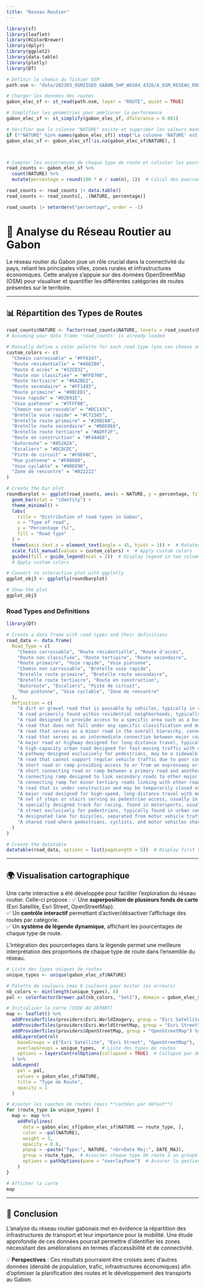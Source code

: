 ```yaml
---
title: "Reseau Routier"
---
```


```r
library(sf)
library(leaflet)
library(RColorBrewer)
library(dplyr)
library(ggplot2)
library(data.table)
library(plotly)
library(DT)

```

```r
# Définir le chemin du fichier OSM
path.osm <- "data/202303_OSM2IGEO_GABON_SHP_WGS84_4326/A_OSM_RESEAU_ROUTIER/"

# Charger les données des routes
gabon_elec_sf <- st_read(path.osm, layer = "ROUTE", quiet = TRUE)

# Simplifier les géométries pour améliorer la performance
gabon_elec_sf <- st_simplify(gabon_elec_sf, dTolerance = 0.001)

# Vérifier que la colonne "NATURE" existe et supprimer les valeurs manquantes
if (!"NATURE" %in% names(gabon_elec_sf)) stop("La colonne 'NATURE' est absente du fichier shapefile.")
gabon_elec_sf <- gabon_elec_sf[!is.na(gabon_elec_sf$NATURE), ]



# Compter les occurrences de chaque type de route et calculer les pourcentages
road_counts <- gabon_elec_sf %>%
  count(NATURE) %>%
  mutate(percentage = round(100 * n / sum(n), 1))  # Calcul des pourcentages

road_counts <- road_counts |> data.table()
road_counts <- road_counts[, .(NATURE, percentage)]

road_counts |> setorderv("percentage", order = -1)
```

# 🚗 Analyse du Réseau Routier au Gabon

Le réseau routier du Gabon joue un rôle crucial dans la connectivité du pays, reliant les principales villes, zones rurales et infrastructures économiques. Cette analyse s'appuie sur des données OpenStreetMap (OSM) pour visualiser et quantifier les différentes catégories de routes présentes sur le territoire.

------------------------------------------------------------------------

## 📊 Répartition des Types de Routes

```r
road_counts$NATURE <- factor(road_counts$NATURE, levels = road_counts$NATURE[order(road_counts$percentage)])
# Assuming your data frame 'road_counts' is already loaded

# Manually define a color palette for each road type (you can choose any colors you like)
custom_colors <- c(
  "Chemin carrossable" = "#FF6347", 
  "Route résidentielle" = "#4682B4", 
  "Route d accès" = "#32CD32", 
  "Route non classifiée" = "#FFD700", 
  "Route tertiaire" = "#8A2BE2", 
  "Route secondaire" = "#FF1493", 
  "Route primaire" = "#00CED1", 
  "Voie rapide" = "#D2691E", 
  "Voie piétonne" = "#7FFF00", 
  "Chemin non carrossable" = "#DC143C", 
  "Bretelle voie rapide" = "#C71585", 
  "Bretelle route primaire" = "#20B2AA", 
  "Bretelle route secondaire" = "#B0E0E6", 
  "Bretelle route tertiaire" = "#ADFF2F", 
  "Route en construction" = "#F4A460", 
  "Autoroute" = "#A52A2A", 
  "Escaliers" = "#DCDCDC", 
  "Piste de circuit" = "#F0E68C", 
  "Rue piétonne" = "#F08080", 
  "Voie cyclable" = "#90EE90", 
  "Zone de rencontre" = "#B22222"
)

# Create the bar plot
roundbarplot <- ggplot(road_counts, aes(x = NATURE, y = percentage, fill = NATURE)) + 
  geom_bar(stat = "identity") + 
  theme_minimal() + 
  labs(
    title = "Distribution of road types in Gabon",
    x = "Type of road",
    y = "Percentage (%)",
    fill = "Road type"
  ) + 
  theme(axis.text.x = element_text(angle = 45, hjust = 1)) +  # Rotates x-axis labels for better readability
  scale_fill_manual(values = custom_colors) +  # Apply custom colors
  guides(fill = guide_legend(ncol = 2))  # Display legend in two columns
  # Apply custom colors

# Convert to interactive plot with ggplotly
ggplot_obj3 <- ggplotly(roundbarplot)

# Show the plot
ggplot_obj3
```

### Road Types and Definitions

```r
library(DT)

# Create a data frame with road types and their definitions
road_data <- data.frame(
  Road_Type = c(
    "Chemin carrossable", "Route résidentielle", "Route d'accès", 
    "Route non classifiée", "Route tertiaire", "Route secondaire", 
    "Route primaire", "Voie rapide", "Voie piétonne", 
    "Chemin non carrossable", "Bretelle voie rapide", 
    "Bretelle route primaire", "Bretelle route secondaire", 
    "Bretelle route tertiaire", "Route en construction", 
    "Autoroute", "Escaliers", "Piste de circuit", 
    "Rue piétonne", "Voie cyclable", "Zone de rencontre"
  ),
  Definition = c(
    "A dirt or gravel road that is passable by vehicles, typically in rural or less developed areas.",
    "A road primarily found within residential neighborhoods, typically narrower and designed for low-speed traffic.",
    "A road designed to provide access to a specific area such as a business, residential development, or industrial facility.",
    "A road that does not fall under any specific classification and may be poorly maintained.",
    "A road that serves as a minor road in the overall hierarchy, connecting smaller towns or rural areas to main roads.",
    "A road that serves as an intermediate connection between major roads and local roads.",
    "A major road or highway designed for long-distance travel, typically connecting cities or regions.",
    "A high-capacity urban road designed for fast-moving traffic with controlled access.",
    "A pathway designed exclusively for pedestrians, may be a sidewalk or a separate pedestrian-only pathway.",
    "A road that cannot support regular vehicle traffic due to poor conditions or rough terrain.",
    "A short road or ramp providing access to or from an expressway or highway.",
    "A short connecting road or ramp between a primary road and another road type.",
    "A connecting ramp designed to link secondary roads to other major roads.",
    "A connecting ramp for minor tertiary roads linking with other roads.",
    "A road that is under construction and may be temporarily closed or hazardous.",
    "A major road designed for high-speed, long-distance travel with multiple lanes.",
    "A set of steps or stairs serving as pedestrian access, usually in urban settings.",
    "A specially designed track for racing, found in motorsports, usually for high-performance vehicles.",
    "A street exclusively for pedestrians, typically found in urban centers with shops and entertainment.",
    "A designated lane for bicycles, separated from motor vehicle traffic to ensure cyclist safety.",
    "A shared road where pedestrians, cyclists, and motor vehicles share the space in low-speed areas."
  )
)

# Create the datatable
datatable(road_data, options = list(pageLength = 5))  # Display first 5 rows per page
```

------------------------------------------------------------------------

## 🌍 Visualisation cartographique

Une carte interactive a été développée pour faciliter l'exploration du réseau routier. Celle-ci propose : ✅ Une **superposition de plusieurs fonds de carte** (Esri Satellite, Esri Street, OpenStreetMap).\
✅ Un **contrôle interactif** permettant d'activer/désactiver l'affichage des routes par catégorie.\
✅ Un **système de légende dynamique**, affichant les pourcentages de chaque type de route.

L'intégration des pourcentages dans la légende permet une meilleure interprétation des proportions de chaque type de route dans l'ensemble du réseau.

```r

# Liste des types uniques de routes
unique_types <- unique(gabon_elec_sf$NATURE)

# Palette de couleurs (max 8 couleurs pour éviter les erreurs)
nb_colors <- min(length(unique_types), 8)
pal <- colorFactor(brewer.pal(nb_colors, "Set1"), domain = gabon_elec_sf$NATURE)

# Initialiser la carte (VIDE AU DÉPART)
map <- leaflet() %>%
  addProviderTiles(providers$Esri.WorldImagery, group = "Esri Satellite") %>%
  addProviderTiles(providers$Esri.WorldStreetMap, group = "Esri Street") %>%
  addProviderTiles(providers$OpenStreetMap, group = "OpenStreetMap") %>%
  addLayersControl(
    baseGroups = c("Esri Satellite", "Esri Street", "OpenStreetMap"),
    overlayGroups = unique_types,  # Liste des types de routes
    options = layersControlOptions(collapsed = TRUE)  # Collapsé par défaut
  ) %>%
  addLegend(
    pal = pal,
    values = gabon_elec_sf$NATURE,
    title = "Type de Route",
    opacity = 1
  )

# Ajouter les couches de routes (mais **cachées par défaut**)
for (route_type in unique_types) {
  map <- map %>%
    addPolylines(
      data = gabon_elec_sf[gabon_elec_sf$NATURE == route_type, ], 
      color = ~pal(NATURE), 
      weight = 3, 
      opacity = 0.8, 
      popup = ~paste("Type:", NATURE, "<br>Date Maj:", DATE_MAJ), 
      group = route_type,  # Associer chaque type de route à un groupe
      options = pathOptions(pane = "overlayPane")  # Assurer la gestion des couches
    )
}

# Afficher la carte
map
```

------------------------------------------------------------------------

## 🚀 Conclusion

L'analyse du réseau routier gabonais met en évidence la répartition des infrastructures de transport et leur importance pour la mobilité. Une étude approfondie de ces données pourrait permettre d'identifier les zones nécessitant des améliorations en termes d'accessibilité et de connectivité.

💡 **Perspectives** : Ces résultats pourraient être croisés avec d'autres données (densité de population, trafic, infrastructures économiques) afin d'optimiser la planification des routes et le développement des transports au Gabon.
